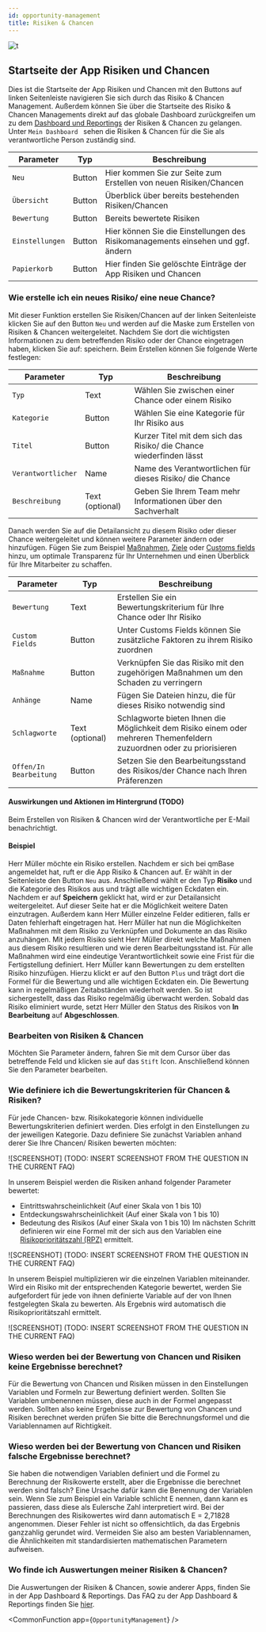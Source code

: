 ```yaml
---
id: opportunity-management
title: Risiken & Chancen
---
```


![t](https://caqadmin.blob.core.windows.net/public-screenshots/All%20Integration%20Specs/Opportunities.png)

## Startseite der App Risiken und Chancen

Dies ist die Startseite der App Risiken und Chancen mit den Buttons auf linken Seitenleiste navigieren Sie sich durch das Risiko & Chancen Management. Außerdem können Sie über die Startseite des Risiko & Chancen Managements direkt auf das globale Dashboard zurückgreifen um zu dem [Dashboard und Reportings](dashboard.mdx) der Risiken & Chancen zu gelangen. Unter <code>Mein Dashboard </code> sehen die Risiken & Chancen für die Sie als verantwortliche Person zuständig sind.

| Parameter                  | Typ    | Beschreibung                                                                     |
| -------------------------- | ------ | -------------------------------------------------------------------------------- |
| <code>Neu</code>           | Button | Hier kommen Sie zur Seite zum Erstellen von neuen Risiken/Chancen                |
| <code>Übersicht</code>     | Button | Überblick über bereits bestehenden Risiken/Chancen                               |
| <code>Bewertung</code>     | Button | Bereits bewertete Risiken                                                        |
| <code>Einstellungen</code> | Button | Hier können Sie die Einstellungen des Risikomanagements einsehen und ggf. ändern |
| <code>Papierkorb</code>    | Button | Hier finden Sie gelöschte Einträge der App Risiken und Chancen                   |

### Wie erstelle ich ein neues Risiko/ eine neue Chance?

Mit dieser Funktion erstellen Sie Risiken/Chancen auf der linken Seitenleiste klicken Sie auf den Button <code>Neu</code> und werden auf die Maske zum Erstellen von Risiken & Chancen weitergeleitet. Nachdem Sie dort die wichtigsten Informationen zu dem betreffenden Risiko oder der Chance eingetragen haben, klicken Sie auf: speichern.
Beim Erstellen können Sie folgende Werte festlegen:

| Parameter                     | Typ             | Beschreibung                                                        |
| ----------------------------- | --------------- | ------------------------------------------------------------------- |
| <code>Typ</code>              | Text            | Wählen Sie zwischen einer Chance oder einem Risiko                  |
| <code>Kategorie</code>        | Button          | Wählen Sie eine Kategorie für Ihr Risiko aus                        |
| <code>Titel</code>            | Button          | Kurzer Titel mit dem sich das Risiko/ die Chance wiederfinden lässt |
| <code>Verantwortlicher</code> | Name            | Name des Verantwortlichen für dieses Risiko/ die Chance             |
| <code>Beschreibung</code>     | Text (optional) | Geben Sie Ihrem Team mehr Informationen über den Sachverhalt        |

Danach werden Sie auf die Detailansicht zu diesem Risiko oder dieser Chance weitergeleitet und können weitere Parameter ändern oder hinzufügen. Fügen Sie zum Beispiel [Maßnahmen](projects-and-tasks.md), [Ziele](goal-management.md) oder [Customs fields](/docs/faqs/80) hinzu, um optimale Transparenz für Ihr Unternehmen und einen Überblick für Ihre Mitarbeiter zu schaffen.

| Parameter                         | Typ             | Beschreibung                                                                                                          |
| --------------------------------- | --------------- | --------------------------------------------------------------------------------------------------------------------- |
| <code>Bewertung</code>            | Text            | Erstellen Sie ein Bewertungskriterium für Ihre Chance oder Ihr Risiko                                                 |
| <code>Custom Fields</code>        | Button          | Unter Customs Fields können Sie zusätzliche Faktoren zu ihrem Risiko zuordnen                                         |
| <code>Maßnahme </code>            | Button          | Verknüpfen Sie das Risiko mit den zugehörigen Maßnahmen um den Schaden zu verringern                                  |
| <code>Anhänge</code>              | Name            | Fügen Sie Dateien hinzu, die für dieses Risiko notwendig sind                                                         |
| <code>Schlagworte</code>          | Text (optional) | Schlagworte bieten Ihnen die Möglichkeit dem Risiko einem oder mehreren Themenfeldern zuzuordnen oder zu priorisieren |
| <code>Offen/In Bearbeitung</code> | Button          | Setzen Sie den Bearbeitungsstand des Risikos/der Chance nach Ihren Präferenzen                                        |

#### Auswirkungen und Aktionen im Hintergrund (TODO)

Beim Erstellen von Risiken & Chancen wird der Verantwortliche per E-Mail benachrichtigt.

#### Beispiel

Herr Müller möchte ein Risiko erstellen. Nachdem er sich bei qmBase angemeldet hat, ruft er die App Risiko & Chancen auf. Er wählt in der Seitenleiste den Button <code>Neu</code> aus. Anschließend wählt er den Typ **Risiko** und die Kategorie des Risikos aus und trägt alle wichtigen Eckdaten ein. Nachdem er auf **Speichern** geklickt hat, wird er zur Detailansicht weitergeleitet. Auf dieser Seite hat er die Möglichkeit weitere Daten einzutragen. Außerdem kann Herr Müller einzelne Felder editieren, falls er Daten fehlerhaft eingetragen hat.
Herr Müller hat nun die Möglichkeiten Maßnahmen mit dem Risiko zu Verknüpfen und Dokumente an das Risiko anzuhängen. Mit jedem Risiko sieht Herr Müller direkt welche Maßnahmen aus diesem Risiko resultieren und wie deren Bearbeitungsstand ist. Für alle Maßnahmen wird eine eindeutige Verantwortlichkeit sowie eine Frist für die Fertigstellung definiert.
Herr Müller kann Bewertungen zu dem erstellten Risiko hinzufügen. Hierzu klickt er auf den Button <code>Plus</code> und trägt dort die Formel für die Bewertung und alle wichtigen Eckdaten ein. Die Bewertung kann in regelmäßigen Zeitabständen wiederholt werden. So ist sichergestellt, dass das Risiko regelmäßig überwacht werden. Sobald das Risiko eliminiert wurde, setzt Herr Müller den Status des Risikos von **In Bearbeitung** auf **Abgeschlossen**.

### Bearbeiten von Risiken & Chancen

Möchten Sie Parameter ändern, fahren Sie mit dem Cursor über das betreffende Feld und klicken sie auf das <code>Stift</code> Icon. Anschließend können Sie den Parameter bearbeiten.

### Wie definiere ich die Bewertungskriterien für Chancen & Risiken?

Für jede Chancen- bzw. Risikokategorie können individuelle Bewertungskriterien definiert werden. Dies erfolgt in den Einstellungen zu der jeweiligen Kategorie.
Dazu definiere Sie zunächst Variablen anhand derer Sie Ihre Chancen/ Risiken bewerten möchten:

![SCREENSHOT] (TODO: INSERT SCREENSHOT FROM THE QUESTION IN THE CURRENT FAQ)

In unserem Beispiel werden die Risiken anhand folgender Parameter bewertet:

- Eintrittswahrscheinlichkeit (Auf einer Skala von 1 bis 10)
- Entdeckungswahrscheinlichkeit (Auf einer Skala von 1 bis 10)
- Bedeutung des Risikos (Auf einer Skala von 1 bis 10)
  Im nächsten Schritt definieren wir eine Formel mit der sich aus den Variablen eine [Risikoprioritätszahl (RPZ)](https://www.qmbase.com/fmea-fehlermoeglichkeits-und-einfluss-analyse/) ermittelt.

![SCREENSHOT] (TODO: INSERT SCREENSHOT FROM THE QUESTION IN THE CURRENT FAQ)

In unserem Beispiel multiplizieren wir die einzelnen Variablen miteinander.
Wird ein Risiko mit der entsprechenden Kategorie bewertet, werden Sie aufgefordert für jede von ihnen definierte Variable auf der von Ihnen festgelegten Skala zu bewerten. Als Ergebnis wird automatisch die Risikoprioritätszahl ermittelt.

![SCREENSHOT] (TODO: INSERT SCREENSHOT FROM THE QUESTION IN THE CURRENT FAQ)

### Wieso werden bei der Bewertung von Chancen und Risiken keine Ergebnisse berechnet?

Für die Bewertung von Chancen und Risiken müssen in den Einstellungen Variablen und Formeln zur Bewertung definiert werden. Sollten Sie Variablen umbenennen müssen, diese auch in der Formel angepasst werden. Sollten also keine Ergebnisse zur Bewertung von Chancen und Risiken berechnet werden prüfen Sie bitte die Berechnungsformel und die Variablennamen auf Richtigkeit.

### Wieso werden bei der Bewertung von Chancen und Risiken falsche Ergebnisse berechnet?

Sie haben die notwendigen Variablen definiert und die Formel zu Berechnung der Risikowerte erstellt, aber die Ergebnisse die berechnet werden sind falsch?
Eine Ursache dafür kann die Benennung der Variablen sein. Wenn Sie zum Beispiel ein Variable schlicht E nennen, dann kann es passieren, dass diese als Eulersche Zahl interpretiert wird. Bei der Berechnungen des Risikowertes wird dann automatisch E = 2,71828 angenommen. Dieser Fehler ist nicht so offensichtlich, da das Ergebnis ganzzahlig gerundet wird. Vermeiden Sie also am besten Variablennamen, die Ähnlichkeiten mit standardisierten mathematischen Parametern aufweisen.

### Wo finde ich Auswertungen meiner Risiken & Chancen?

Die Auswertungen der Risiken & Chancen, sowie anderer Apps, finden Sie in der App Dashboard & Reportings. Das FAQ zu der App Dashboard & Reportings finden Sie [hier](dashboard.mdx).

<!-- Custom component -->



<CommonFunction app={`OpportunityManagement`} />
